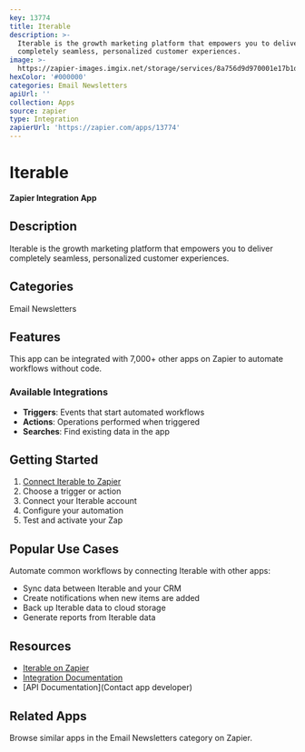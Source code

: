 ```yaml
---
key: 13774
title: Iterable
description: >-
  Iterable is the growth marketing platform that empowers you to deliver
  completely seamless, personalized customer experiences.
image: >-
  https://zapier-images.imgix.net/storage/services/8a756d9d970001e17b1d263eab7d1072.png?auto=format%2Ccompress&ixlib=python-3.0.0&q=50
hexColor: '#000000'
categories: Email Newsletters
apiUrl: ''
collection: Apps
source: zapier
type: Integration
zapierUrl: 'https://zapier.com/apps/13774'
---
```

# Iterable

**Zapier Integration App**

## Description

Iterable is the growth marketing platform that empowers you to deliver completely seamless, personalized customer experiences.

## Categories

Email Newsletters

## Features

This app can be integrated with 7,000+ other apps on Zapier to automate workflows without code.

### Available Integrations

- **Triggers**: Events that start automated workflows
- **Actions**: Operations performed when triggered
- **Searches**: Find existing data in the app

## Getting Started

1. [Connect Iterable to Zapier](https://zapier.com/apps/13774)
2. Choose a trigger or action
3. Connect your Iterable account
4. Configure your automation
5. Test and activate your Zap

## Popular Use Cases

Automate common workflows by connecting Iterable with other apps:

- Sync data between Iterable and your CRM
- Create notifications when new items are added
- Back up Iterable data to cloud storage
- Generate reports from Iterable data

## Resources

- [Iterable on Zapier](https://zapier.com/apps/13774)
- [Integration Documentation](https://zapier.com/apps/13774/integrations)
- [API Documentation](Contact app developer)

## Related Apps

Browse similar apps in the Email Newsletters category on Zapier.
